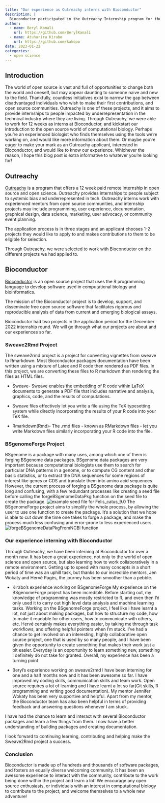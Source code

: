 ```yaml
---
title: "Our experience as Outreachy interns with Bioconductor"
description: |
  Bioconductor participated in the Outreachy Internship program for the December 2022 cohort. Our interns share their experience working on their various projects and   bioconductor in general.
author:
  - name: Beryl Kanali
    url: https://github.com/BerylKanali
  - name: Atuhurira Kirabo 
    url: https://github.com/kakopo
date: 2023-01-22
categories:
  - open science
---
```


## Introduction

The world of open source is vast and full of opportunities to change both the world and oneself, but may appear daunting to someone naive and new to the field. Thankfully, countless initiatives exist to narrow the gap between disadvantaged individuals who wish to make their first contributions, and open source communities. 
Outreachy is one of these projects, and it aims to provide internships to people impacted by underrepresentation in the technical industry where they are living. Through Outreachy, we were able to work for 12 weeks as interns at Bioconductor, and kickstart our introduction to the open source world of computational biology. Perhaps you're an experienced biologist who finds themselves using the tools we're working on, and would like more information about them. Or maybe you're eager to make your mark as an Outreachy applicant, interested in Bioconductor, and would like to know our experience. Whichever the reason, I hope this blog post is extra informative to whatever you're looking for!

## Outreachy

[Outreachy](https://www.outreachy.org/) is a program that offers a 12 week paid remote internship in open source and open science. Outreachy provides internships to people subject to systemic bias and underrepresented in tech. Outreachy interns work with experienced mentors from open source communities, and internship projects may include programming, user experience, documentation, graphical design, data science, marketing, user advocacy, or community event planning.

The application process is in three stages and an applicant chooses 1-2 projects they would like to apply to and makes contributions to them to be eligible for selection.

Through Outreachy, we were selected to work with Bioconductor on the different projects we had applied to.

## Bioconductor

[Bioconductor](https://bioconductor.org/) is an open source project that uses the R programming language to develop software used in computational biology and bioinformatics.

The mission of the Bioconductor project is to develop, support, and disseminate free open source software that facilitates rigorous and reproducible analysis of data from current and emerging biological assays.

Bioconductor had two projects in the application period for the December 2022 internship round. We will go through what our projects are about and our experiences so far.

### Sweave2Rmd Project
The sweave2rmd project is a project for converting vignettes from sweave to Rmarkdown. Most Bioconductor packages documentation have been written using a mixture of Latex and R code then rendered as PDF files. In this project, we are converting these files to R markdown then rendering the files as HTML files.

-   Sweave- Sweave enables the embedding of R code within LaTeX documents to generate a PDF file that includes narrative and analysis, graphics, code, and the results of computations.

-   Sweave files effectively let you write a file using the TeX typesetting system while directly incorporating the results of your R code into your TeX file.

-   Rmarkdown(Rmd)- The .rmd files - known as RMarkdown files - let you write Markdown files similarly incorporating your R code into the file.

### BSgenomeForge Project
BSgenome is a package with many uses, among which one of them is forging BSgenome data packages. BSgenome data packages are very important because computational biologists use them to search for particular DNA patterns in a genome, or to compute CG content and other basic statistics, or to extract the DNA sequences for some regions of interest like genes or CDS and translate them into amino acid sequences. However, the current process of forging a BSgenome data package is quite long and confusing, with a few redundant processes like creating a seed file before calling the forgeBSgenomeDataPkg function on the seed file to create the package.
![example seed file for Felis_catus_9.0](seed_file_Felis_catus_9.0.png)
The BSgenomeForge project aims to simplify the whole process, by allowing the user to use one function to create the package. It’s a solution that we hope is able to cut down the time one takes to forge a package, and make the process much less confusing and error-prone to less experienced users.
![forgeBSgenomeDataPkgFromNCBI function](forgeBSgenomeDataPkgFromNCBI.png)

### Our experience interning with Bioconductor
Through Outreachy, we have been interning at Bioconductor for over a month now. It has been a great experience, not only to the world of open science and open source, but also learning how to work collaboratively in a remote environment. Getting up to speed with many concepts in a short period of time was an uphill task, but thanks to our incredible mentors, Jen Wokaty and Hervé Pagès, the journey has been smoother than a pebble. 

-   Kirabo’s experience working on BSgenomeForge
My experience on the BSgenomeForge project has been incredible. Before starting out, my knowledge of programming was mostly restricted to R, and even then I’d only used it to carry out high level data analysis and machine learning tasks.
Working on the BSgenomeForge project, I feel like I have learnt a lot, not just about making packages, but how to structure my code, how to make it readable for other users, how to communicate with others, etc. Hervé certainly makes everything easier, by taking me through task workflows, and offering helpful pointers when I’m stuck. I’ve had a chance to get involved on an interesting, highly collaborative open source project, one that is used by so many people, and I have been given the opportunity to create something that makes their work just a bit easier. Everyday is an opportunity to learn something new, something I definitely do not take for granted. Overall, my experience has been a turning point 

-   Beryl’s experience working on sweave2rmd
I have been interning for one and a half months now and it has been awesome so far. I have improved my coding skills, communication skills and team work. Open source requires a lot of learning and I have learnt a lot so far(Git skills, R programming and writing good documentation). My mentor Jennifer Wokaty has been very supportive and helpful. Apart from my mentor, the Bioconductor team has also been helpful in terms of providing feedback and answering questions whenever I am stuck.

I have had the chance to learn and interact with several Bioconductor packages and learn a few things from them. I now have a better understanding of building packages and creating documentation. 

I look forward to continuing learning, contributing and helping make the Sweave2Rmd project a success.

### Conclusion
Bioconductor is made up of hundreds and thousands of software packages, and fosters an equally diverse welcoming community. It has been an awesome experience to interact with the community, contribute to the work being done within the project and learn a lot! We encourage any open source enthusiasts, or individuals with an interest in computational biology to contribute to the project, and welcome themselves to a whole new adventure!

